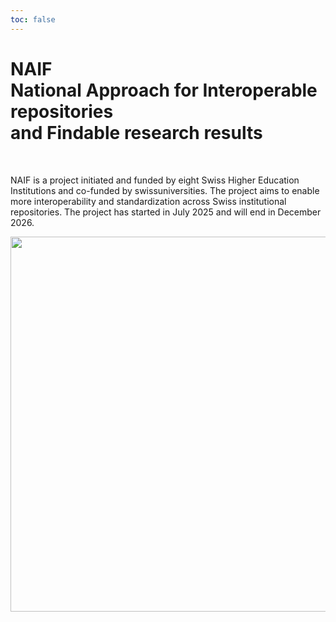 ```yaml
---
toc: false
---
```


::: {.column-screen}

<div id="main_title">
<h1>NAIF</br>National Approach for Interoperable repositories</br>and Findable research results</h1>
</div>

:::

</br>

NAIF is a project initiated and funded by eight Swiss Higher Education Institutions and co-funded by swissuniversities.
The project aims to enable more interoperability and standardization across Swiss institutional repositories.
The project has started in July 2025 and will end in December 2026.

<div id="logos">
<div class="logo"><img src="logos/all-logos.jpg" width="600px"></div>
</div>